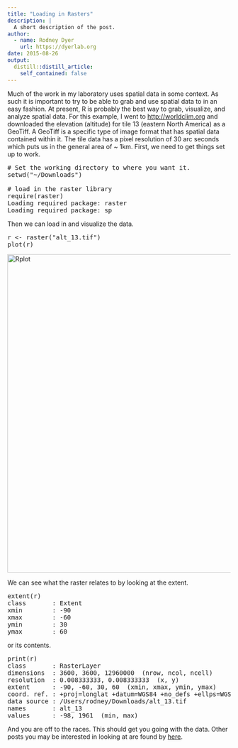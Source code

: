 ```yaml
---
title: "Loading in Rasters"
description: |
  A short description of the post.
author:
  - name: Rodney Dyer
    url: https://dyerlab.org
date: 2015-08-26
output:
  distill::distill_article:
    self_contained: false
---
```





Much of the work in my laboratory uses spatial data in some context.  As such it is important to try to be able to grab and use spatial data to in an easy fashion.  At present, R is probably the best way to grab, visualize, and analyze spatial data. For this example, I went to <http://worldclim.org> and downloaded the elevation (altitude) for tile 13 (eastern North America) as a GeoTiff.  A GeoTiff is a specific type of image format that has spatial data contained within it.  The tile data has a pixel resolution of 30 arc seconds which puts us in the general area of ~ 1km.   First, we need to get things set up to work.

<pre class="lang:default decode:true "># Set the working directory to where you want it.
setwd("~/Downloads")

# load in the raster library
require(raster)
Loading required package: raster
Loading required package: sp</pre>

<!--more-->Then we can load in and visualize the data.

<pre class="lang:r decode:true">r <- raster("alt_13.tif")
plot(r)
</pre>

<img class="alignnone size-full wp-image-604" src="wp-content/uploads/2015/08/Rplot.png" alt="Rplot" width="949" height="717" srcset="wp-content/uploads/2015/08/Rplot.png 949w, wp-content/uploads/2015/08/Rplot-300x227.png 300w, wp-content/uploads/2015/08/Rplot-768x580.png 768w" sizes="(max-width: 949px) 100vw, 949px" /> 

We can see what the raster relates to by looking at the extent.

<pre class="lang:r decode:true">extent(r)
class       : Extent 
xmin        : -90 
xmax        : -60 
ymin        : 30 
ymax        : 60</pre>

or its contents.

<pre class="lang:default decode:true ">print(r)
class       : RasterLayer 
dimensions  : 3600, 3600, 12960000  (nrow, ncol, ncell)
resolution  : 0.008333333, 0.008333333  (x, y)
extent      : -90, -60, 30, 60  (xmin, xmax, ymin, ymax)
coord. ref. : +proj=longlat +datum=WGS84 +no_defs +ellps=WGS84 +towgs84=0,0,0 
data source : /Users/rodney/Downloads/alt_13.tif 
names       : alt_13 
values      : -98, 1961  (min, max)</pre>

And you are off to the races.  This should get you going with the data.  Other posts you may be interested in looking at are found by [here](http://dyerlab.bio.vcu.edu/tag/r/).
 
 
 
